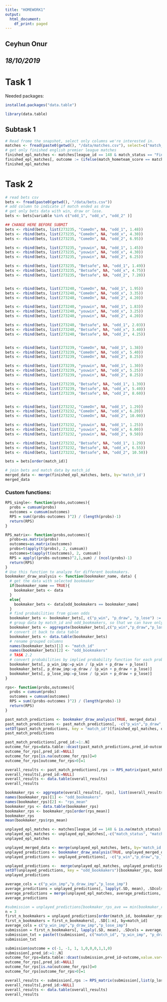 ```yaml
---
title: "HOMEWORK1"
output:
  html_document:
    df_print: paged
---
```

## **Ceyhun Onur**

## _18/10/2019_

# Task 1
Needed packages:
```r
installed.packages("data.table")
```

```r
library(data.table)
```

## Subtask 1
```r
# Read frome the snapshot, select only columns we're interested in.
matches <- fread(paste0(getwd(), "/data/matches.csv"), select=c("match_id", "match_hometeam_name", "match_awayteam_name", "league_id","match_status","match_hometeam_score", "match_awayteam_score", "epoch"))
# get only finished english premier league matches
finished_epl_matches <- matches[league_id == 148 & match_status == "Finished"]
finished_epl_matches[, outcome := (ifelse(match_hometeam_score == match_awayteam_score, 0 , ifelse(match_hometeam_score > match_awayteam_score, 1 , -1)))]
finished_epl_matches
```

# Task 2
```r
# read bets csv
bets <- fread(paste0(getwd(), "/data/bets.csv"))
# add column to indicate if match ended as draw
# get only bets data with win, draw or lose.
bets <- bets[variable %in% c("odd_1", "odd_x", "odd_2" )]

## CHANGE HERE BEFORE SUBMIT
bets <- rbind(bets, list(273235, "ComeOn", NA, "odd_1", 1.48))
bets <- rbind(bets, list(273235, "ComeOn", NA, "odd_x", 4.30))
bets <- rbind(bets, list(273235, "ComeOn", NA, "odd_2", 6.95))

bets <- rbind(bets, list(273235, "youwin", NA, "odd_1", 1.45))
bets <- rbind(bets, list(273235, "youwin", NA, "odd_x", 4.30))
bets <- rbind(bets, list(273235, "youwin", NA, "odd_2", 6.25))

bets <- rbind(bets, list(273235, "Betsafe", NA, "odd_1", 1.49))
bets <- rbind(bets, list(273235, "Betsafe", NA, "odd_x", 4.75))
bets <- rbind(bets, list(273235, "Betsafe", NA, "odd_2", 7.20))


bets <- rbind(bets, list(273240, "ComeOn", NA, "odd_1", 1.95))
bets <- rbind(bets, list(273240, "ComeOn", NA, "odd_x", 3.35))
bets <- rbind(bets, list(273240, "ComeOn", NA, "odd_2", 4.20))

bets <- rbind(bets, list(273240, "youwin", NA, "odd_1", 1.83))
bets <- rbind(bets, list(273240, "youwin", NA, "odd_x", 3.25))
bets <- rbind(bets, list(273240, "youwin", NA, "odd_2", 4.20))

bets <- rbind(bets, list(273240, "Betsafe", NA, "odd_1", 2.03))
bets <- rbind(bets, list(273240, "Betsafe", NA, "odd_x", 3.40))
bets <- rbind(bets, list(273240, "Betsafe", NA, "odd_2", 4.25))


bets <- rbind(bets, list(273239, "ComeOn", NA, "odd_1", 1.38))
bets <- rbind(bets, list(273239, "ComeOn", NA, "odd_x", 5.40))
bets <- rbind(bets, list(273239, "ComeOn", NA, "odd_2", 8.25))

bets <- rbind(bets, list(273239, "youwin", NA, "odd_1", 1.30))
bets <- rbind(bets, list(273239, "youwin", NA, "odd_x", 5.25))
bets <- rbind(bets, list(273239, "youwin", NA, "odd_2", 8.25))

bets <- rbind(bets, list(273239, "Betsafe", NA, "odd_1", 1.39))
bets <- rbind(bets, list(273239, "Betsafe", NA, "odd_x", 5.40))
bets <- rbind(bets, list(273239, "Betsafe", NA, "odd_2", 8.60))


bets <- rbind(bets, list(273232, "ComeOn", NA, "odd_1", 1.29))
bets <- rbind(bets, list(273232, "ComeOn", NA, "odd_x", 6.20))
bets <- rbind(bets, list(273232, "ComeOn", NA, "odd_2", 10.00))

bets <- rbind(bets, list(273232, "youwin", NA, "odd_1", 1.25))
bets <- rbind(bets, list(273232, "youwin", NA, "odd_x", 6.00))
bets <- rbind(bets, list(273232, "youwin", NA, "odd_2", 9.50))

bets <- rbind(bets, list(273232, "Betsafe", NA, "odd_1", 1.29))
bets <- rbind(bets, list(273232, "Betsafe", NA, "odd_x", 6.55))
bets <- rbind(bets, list(273232, "Betsafe", NA, "odd_2", 10.50))

bets = bets[order(match_id)]

```

```r
# join bets and match data by match_id
merged_data <- merge(finished_epl_matches, bets, by='match_id')
merged_data
```

### Custom functions:
```r
RPS_single<- function(probs,outcomes){
  probs = cumsum(probs)
  outcomes = cumsum(outcomes)
  RPS = sum((probs-outcomes )^2) / (length(probs)-1)
  return(RPS)
}

RPS_matrix<- function(probs,outcomes){
  probs=as.matrix(probs)
  outcomes=as.matrix(outcomes)
  probs=t(apply(t(probs), 2, cumsum))
  outcomes=t(apply(t(outcomes), 2, cumsum))
  RPS = apply((probs-outcomes)^2,1,sum) / (ncol(probs)-1)
  return(RPS)
}
# Use this function to analyze for different bookmakers.
bookmaker_draw_analysis <- function(bookmaker_name, data) {
  # get the data with selected bookmaker
  if(bookmaker_name == TRUE){
    bookmaker_bets <- data
  }
  else{
    bookmaker_bets <- data[odd_bookmakers == bookmaker_name]
  }
  # find probabilities from given odds
  bookmaker_bets <- bookmaker_bets[, c("p_win", "p_draw", "p_lose") := list(1/value[variable == 'odd_1'], 1/value[variable == 'odd_x'], 1/value[variable == 'odd_2']), by = list(match_id, odd_bookmakers, variable)]
  # group data by match_id and odd_bookmakers, so that we can have only one row for each match and bookmaker
  bookmaker_bets <- aggregate(bookmaker_bets[,c("p_win","p_draw","p_lose")], by=list(bookmaker_bets$match_id, bookmaker_bets$odd_bookmakers), FUN = function (x) first(na.omit(x)))
  # convert it back to data table
  bookmaker_bets <- data.table(bookmaker_bets)
  # rename grouped columns
  names(bookmaker_bets)[1] <- "match_id"
  names(bookmaker_bets)[2] <- "odd_bookmakers"
  # TASK 2.2
  # convert probabilities by implied probability function for each probability type
  bookmaker_bets[, p_win_imp:=p_win / (p_win + p_draw + p_lose)]
  bookmaker_bets[, p_draw_imp:=p_draw / (p_win + p_draw + p_lose)]
  bookmaker_bets[, p_lose_imp:=p_lose / (p_win + p_draw + p_lose)]
}

rps<- function(probs,outcomes){
  probs = cumsum(probs)
  outcomes = cumsum(outcomes)
  RPS = sum((probs-outcomes )^2) / (length(probs)-1)
  return(RPS)
}

past_match_predictions <- bookmaker_draw_analysis(TRUE, merged_data)
past_match_predictions <- past_match_predictions[, -c("p_win","p_draw","p_lose")]
setDT(past_match_predictions, key = "match_id")[finished_epl_matches, outcome := i.outcome]
past_match_predictions
```

```r
past_match_predictions[,pred_id:=1:.N]
outcome_for_rps=data.table::dcast(past_match_predictions,pred_id~outcome,value.var='pred_id')
outcome_for_rps[,pred_id:=NULL]
outcome_for_rps[is.na(outcome_for_rps)]=0
outcome_for_rps[outcome_for_rps>0]=1

overall_results <- past_match_predictions[,rps := RPS_matrix(past_match_predictions[,list(p_lose_imp,p_draw_imp,p_win_imp)],outcome_for_rps)]
overall_results[,pred_id:=NULL]
overall_results <- data.table(overall_results)
overall_results
```

```r
bookmaker_rps <- aggregate(overall_results[, rps], list(overall_results$odd_bookmakers), mean)
names(bookmaker_rps)[1] <- "odd_bookmakers"
names(bookmaker_rps)[2] <- "rps_mean"
bookmaker_rps <- data.table(bookmaker_rps)
bookmaker_rps <- bookmaker_rps[order(rps_mean)]
bookmaker_rps
mean(bookmaker_rps$rps_mean)
```

```r
unplayed_epl_matches <- matches[league_id == 148 & is.na(match_status) & epoch < as.integer(as.POSIXct("2019-12-02"))] 
unplayed_epl_matches <- unplayed_epl_matches[,-c("match_status", "match_hometeam_score", "match_awayteam_score", "league_id")]
unplayed_epl_matches
```

```r
unplayed_merged_data <- merge(unplayed_epl_matches, bets, by='match_id')
unplayed_predictions <- bookmaker_draw_analysis(TRUE, unplayed_merged_data)
unplayed_predictions <- unplayed_predictions[, -c("p_win","p_draw","p_lose")]

unplayed_predictions <-  merge(unplayed_epl_matches, unplayed_predictions, by='match_id')
setDT(unplayed_predictions, key = "odd_bookmakers")[bookmaker_rps, bookmaker_rps_ave := i.rps_mean]
unplayed_predictions
```

```r
average_cols = c("p_win_imp","p_draw_imp","p_lose_imp")
average_predictions = unplayed_predictions[, lapply(.SD, mean), .SDcols = average_cols, by=match_id]
average_predictions = merge(unplayed_epl_matches, average_predictions, by='match_id')
average_predictions
```

```r
#submission = unplayed_predictions[bookmaker_rps_ave == min(bookmaker_rps_ave)]
n = 3
first_n_bookmakers = unplayed_predictions[order(match_id, bookmaker_rps_ave)]
first_n_bookmakers = first_n_bookmakers[, .SD[1:n], by=match_id]
average_cols = c("p_win_imp","p_draw_imp","p_lose_imp")
submission = first_n_bookmakers[, lapply(.SD, mean), .SDcols = average_cols, by=match_id]
submission_txt = paste(t(submission[, c("match_id", "p_win_imp", "p_draw_imp", "p_lose_imp")]), collapse=',')
submission_txt
```

```r
submission$outcome = c(-1, -1, 1, 1,0,0,0,1,1,0)
submission[,pred_id:=1:.N]
outcome_for_rps=data.table::dcast(submission,pred_id~outcome,value.var='pred_id')
outcome_for_rps[,pred_id:=NULL]
outcome_for_rps[is.na(outcome_for_rps)]=0
outcome_for_rps[outcome_for_rps>0]=1

overall_results <- submission[,rps := RPS_matrix(submission[,list(p_lose_imp,p_draw_imp,p_win_imp)],outcome_for_rps)]
overall_results[,pred_id:=NULL]
overall_results <- data.table(overall_results)
overall_results
```
